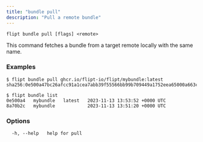 ```yaml
---
title: "bundle pull"
description: "Pull a remote bundle"
---
```


```
flipt bundle pull [flags] <remote>
```

This command fetches a bundle from a target remote locally with the same name.

### Examples

```
$ flipt bundle pull ghcr.io/flipt-io/flipt/mybundle:latest
sha256:0e500a47bc26afcc91a1cea7abb39f55566bb99b709449a1752eea65000a663c

$ flipt bundle list
0e500a4   mybundle   latest   2023-11-13 13:53:52 +0000 UTC
8a70b2c   mybundle            2023-11-13 13:51:20 +0000 UTC
```

### Options

```
  -h, --help   help for pull
```
